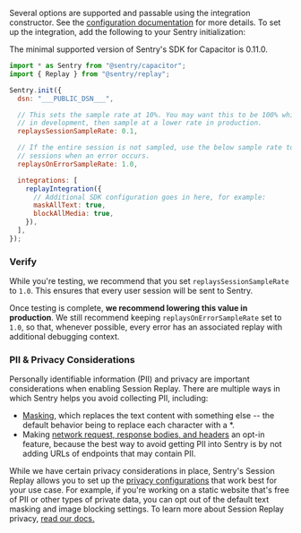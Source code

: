 Several options are supported and passable using the integration constructor. See the [configuration documentation](/platforms/javascript/guides/capacitor/session-replay/configuration/) for more details. To set up the integration, add the following to your Sentry initialization:

<Alert>
  The minimal supported version of Sentry's SDK for Capacitor is 0.11.0.
</Alert>


```javascript {9,13,15-21}
import * as Sentry from "@sentry/capacitor";
import { Replay } from "@sentry/replay";

Sentry.init({
  dsn: "___PUBLIC_DSN___",

  // This sets the sample rate at 10%. You may want this to be 100% while
  // in development, then sample at a lower rate in production.
  replaysSessionSampleRate: 0.1,

  // If the entire session is not sampled, use the below sample rate to sample
  // sessions when an error occurs.
  replaysOnErrorSampleRate: 1.0,

  integrations: [
    replayIntegration({
      // Additional SDK configuration goes in here, for example:
      maskAllText: true,
      blockAllMedia: true,
    }),
  ],
});
```

### Verify

While you're testing, we recommend that you set `replaysSessionSampleRate` to `1.0`. This ensures that every user session will be sent to Sentry.

Once testing is complete, **we recommend lowering this value in production**. We still recommend keeping `replaysOnErrorSampleRate` set to `1.0`, so that, whenever possible, every error has an associated replay with additional debugging context.


### PII & Privacy Considerations
Personally identifiable information (PII) and privacy are important considerations when enabling Session Replay. There are multiple ways in which Sentry helps you avoid collecting PII, including:
- [Masking](/platforms/javascript/session-replay/privacy/#masking), which replaces the text content with something else -- the default behavior being to replace each character with a *.
- Making [network request, response bodies, and headers](/platforms/javascript/session-replay/privacy/#network-request-and-response-bodies-and-headers) an opt-in feature, because the best way to avoid getting PII into Sentry is by not adding URLs of endpoints that may contain PII.

While we have certain privacy considerations in place, Sentry's Session Replay allows you to set up the [privacy configurations](/platforms/javascript/session-replay/privacy/#privacy-configuration) that work best for your use case. For example, if you're working on a static website that's free of PII or other types of private data, you can opt out of the default text masking and image blocking settings.
To learn more about Session Replay privacy, [read our docs.](/platforms/javascript/session-replay/privacy/)
